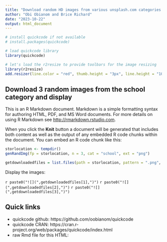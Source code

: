 ```yaml
---
title: "Download random HD images from various unsplash.com categories in R using the Quickcode package"
author: "Obi Obianom and Brice Richard"
date: "2023-10-22"
output: html_document
---
```


```r
# install quickcode if not available
# install.packages(quickcode)

# load quickcode library
library(quickcode)

# let's load the r2resize to provide toolbars for the image resizing
library(r2resize)
add.resizer(line.color = "red", thumb.height = "3px", line.height = "10px", default.image.width = "30%")

```

## Download 3 random images from the school category and display

This is an R Markdown document. Markdown is a simple formatting syntax for authoring HTML, PDF, and MS Word documents. For more details on using R Markdown see <http://rmarkdown.rstudio.com>.

When you click the **Knit** button a document will be generated that includes both content as well as the output of any embedded R code chunks within the document. You can embed an R code chunk like this:

```r
storlocation <- tempdir()
genRandImg(fp = storlocation, n = 3, cat = "school", ext = "png")

getdownloadedfiles = list.files(path = storlocation, pattern = ".png", full.names = TRUE)
```

Display the images:

`r paste0("![](",getdownloadedfiles[1],")")`
`r paste0("![](",getdownloadedfiles[2],")")`
`r paste0("![](",getdownloadedfiles[3],")")`


## Quick links

 - quickcode github: https://github.com/oobianom/quickcode
 - quickcode CRAN: https://cran.r-project.org/web/packages/quickcode/index.html
 - raw Rmd file for this HTML: 

